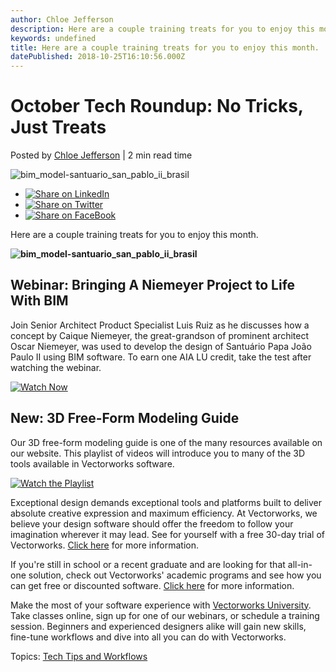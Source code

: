 ```yaml
---
author: Chloe Jefferson
description: Here are a couple training treats for you to enjoy this month.
keywords: undefined
title: Here are a couple training treats for you to enjoy this month. 
datePublished: 2018-10-25T16:10:56.000Z
---
```

  

# October Tech Roundup: No Tricks, Just Treats

 Posted by [Chloe Jefferson](https://blog.vectorworks.net/author/chloe-jefferson) | 2 min read time 

![bim_model-santuario_san_pablo_ii_brasil](https://blog.vectorworks.net/hubfs/Blog%20Images/181025_October%20Tech%20Roundup/bim_model-santuario_san_pablo_ii_brasil.jpg) 

* [![Share on LinkedIn](https://2659751.fs1.hubspotusercontent-na1.net/hubfs/2659751/michaelDemo/share-LI.png)](http://www.linkedin.com/shareArticle?mini=true&url=https%3A%2F%2Fblog.vectorworks.net%2Foctober-tech-roundup-no-tricks-just-treats)
* [![Share on Twitter](https://2659751.fs1.hubspotusercontent-na1.net/hubfs/2659751/michaelDemo/share-TW.png)](https://www.twitter.com/share?text=October%20Tech%20Roundup:%20No%20Tricks,%20Just%20Treats&url=https%3A%2F%2Fblog.vectorworks.net%2Foctober-tech-roundup-no-tricks-just-treats&via=PMGTweets)
* [![Share on FaceBook](https://2659751.fs1.hubspotusercontent-na1.net/hubfs/2659751/michaelDemo/share-FB.png)](https://www.facebook.com/sharer/sharer.php?u=https%3A%2F%2Fblog.vectorworks.net%2Foctober-tech-roundup-no-tricks-just-treats)

Here are a couple training treats for you to enjoy this month.

**![bim_model-santuario_san_pablo_ii_brasil](https://blog.vectorworks.net/hs-fs/hubfs/Blog%20Images/181025_October%20Tech%20Roundup/bim_model-santuario_san_pablo_ii_brasil.jpg?width=5392&name=bim_model-santuario_san_pablo_ii_brasil.jpg)**

## Webinar: Bringing A Niemeyer Project to Life With BIM

Join Senior Architect Product Specialist Luis Ruiz as he discusses how a concept by Caique Niemeyer, the great-grandson of prominent architect Oscar Niemeyer, was used to develop the design of Santuário Papa João Paulo II using BIM software. To earn one AIA LU credit, take the test after watching the webinar.

[![Watch Now](https://no-cache.hubspot.com/cta/default/3018241/03d5c901-689b-4fd6-8b37-9ebf1ac34611.png)](https://cta-redirect.hubspot.com/cta/redirect/3018241/03d5c901-689b-4fd6-8b37-9ebf1ac34611) 

## New: 3D Free-Form Modeling Guide

Our 3D free-form modeling guide is one of the many resources available on our website. This playlist of videos will introduce you to many of the 3D tools available in Vectorworks software.

[![Watch the Playlist](https://no-cache.hubspot.com/cta/default/3018241/8a5cca23-13ef-4ee4-bdb9-b15d9b0310a5.png)](https://cta-redirect.hubspot.com/cta/redirect/3018241/8a5cca23-13ef-4ee4-bdb9-b15d9b0310a5) 

Exceptional design demands exceptional tools and platforms built to deliver absolute creative expression and maximum efficiency. At Vectorworks, we believe your design software should offer the freedom to follow your imagination wherever it may lead. See for yourself with a free 30-day trial of Vectorworks. [Click here](https://www.vectorworks.net/trial/form) for more information.

If you're still in school or a recent graduate and are looking for that all-in-one solution, check out Vectorworks' academic programs and see how you can get free or discounted software. [Click here](https://www.vectorworks.net/en-US/education) for more information.

Make the most of your software experience with [Vectorworks University](https://university.vectorworks.net/). Take classes online, sign up for one of our webinars, or schedule a training session. Beginners and experienced designers alike will gain new skills, fine-tune workflows and dive into all you can do with Vectorworks. 

 Topics: [Tech Tips and Workflows](https://blog.vectorworks.net/topic/tech-tips-and-workflows) 

  